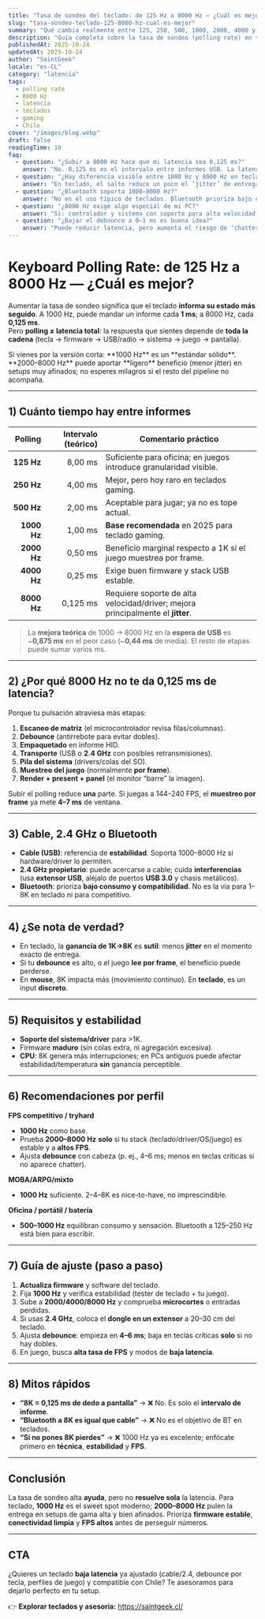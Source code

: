 ```yaml
---
title: "Tasa de sondeo del teclado: de 125 Hz a 8000 Hz — ¿Cuál es mejor?"
slug: "tasa-sondeo-teclado-125-8000-hz-cual-es-mejor"
summary: "Qué cambia realmente entre 125, 250, 500, 1000, 2000, 4000 y 8000 Hz. Diferencia entre polling y latencia end-to-end, requisitos de hardware/OS, consumo de CPU y recomendaciones por tipo de uso."
description: "Guía completa sobre la tasa de sondeo (polling rate) en teclados: intervalos de informe, USB vs 2.4 GHz vs Bluetooth, cuándo se notan las mejoras, dónde hay rendimientos decrecientes y cómo configurarlo sin romper la estabilidad."
publishedAt: 2025-10-24
updatedAt: 2025-10-24
author: "SaintGeek"
locale: "es-CL"
category: "latencia"
tags:
  - polling rate
  - 8000 Hz
  - latencia
  - teclados
  - gaming
  - Chile
cover: "/images/blog.webp"
draft: false
readingTime: 10
faq:
  - question: "¿Subir a 8000 Hz hace que mi latencia sea 0,125 ms?"
    answer: "No. 0,125 ms es el intervalo entre informes USB. La latencia real incluye escaneo de matriz, debounce, radio/USB, sistema operativo, motor del juego y pantalla."
  - question: "¿Hay diferencia visible entre 1000 Hz y 8000 Hz en teclado?"
    answer: "En teclado, el salto reduce un poco el ‘jitter’ de entrega, pero el beneficio es menor que en mouse. En juegos que muestrean inputs por frame, la mejora puede quedar oculta."
  - question: "¿Bluetooth soporta 1000–8000 Hz?"
    answer: "No en el uso típico de teclados. Bluetooth prioriza bajo consumo y estabilidad; cable o 2.4 GHz son las opciones para polling alto y menor latencia."
  - question: "¿8000 Hz exige algo especial de mi PC?"
    answer: "Sí: controlador y sistema con soporte para alta velocidad USB y drivers del fabricante. Si el SO limita a 1000 Hz, no verás 8K aunque lo actives en el software."
  - question: "¿Bajar el debounce a 0–1 ms es buena idea?"
    answer: "Puede reducir latencia, pero aumenta el riesgo de ‘chatter’ (dobles pulsaciones) en switches de contacto. Lo sensato suele ser 2–6 ms, o por tecla si tu firmware lo permite."
---
```


# Keyboard Polling Rate: de **125 Hz** a **8000 Hz** — ¿Cuál es mejor?

Aumentar la tasa de sondeo significa que el teclado **informa su estado más seguido**. A 1000 Hz, puede mandar un informe cada **1 ms**; a 8000 Hz, cada **0,125 ms**.  
Pero **polling ≠ latencia total**: la respuesta que sientes depende de **toda la cadena** (tecla → firmware → USB/radio → sistema → juego → pantalla).

<Note>
Si vienes por la versión corta: **1000 Hz** es un **estándar sólido**. **2000–8000 Hz** puede aportar **ligero** beneficio (menor jitter) en setups muy afinados; no esperes milagros si el resto del pipeline no acompaña.
</Note>

---

## 1) Cuánto tiempo hay entre informes

| Polling | Intervalo (teórico) | Comentario práctico |
|---:|---:|---|
| **125 Hz** | 8,00 ms | Suficiente para oficina; en juegos introduce granularidad visible. |
| **250 Hz** | 4,00 ms | Mejor, pero hoy raro en teclados gaming. |
| **500 Hz** | 2,00 ms | Aceptable para jugar; ya no es tope actual. |
| **1000 Hz** | 1,00 ms | **Base recomendada** en 2025 para teclado gaming. |
| **2000 Hz** | 0,50 ms | Beneficio marginal respecto a 1K si el juego muestrea por frame. |
| **4000 Hz** | 0,25 ms | Exige buen firmware y stack USB estable. |
| **8000 Hz** | 0,125 ms | Requiere soporte de alta velocidad/driver; mejora principalmente el **jitter**. |

> La **mejora teórica** de 1000 → 8000 Hz en la **espera de USB** es ~**0,875 ms** en el peor caso (~**0,44 ms** de media). El resto de etapas puede sumar varios ms.

---

## 2) ¿Por qué 8000 Hz no te da 0,125 ms de latencia?

Porque tu pulsación atraviesa más etapas:

1. **Escaneo de matriz** (el microcontrolador revisa filas/columnas).  
2. **Debounce** (antirrebote para evitar dobles).  
3. **Empaquetado** en informe HID.  
4. **Transporte** (USB o **2.4 GHz** con posibles retransmisiones).  
5. **Pila del sistema** (drivers/colas del SO).  
6. **Muestreo del juego** (normalmente **por frame**).  
7. **Render + present + panel** (el monitor “barre” la imagen).

Subir el polling reduce **una** parte. Si juegas a 144–240 FPS, el **muestreo por frame** ya mete **4–7 ms** de ventana.

---

## 3) Cable, 2.4 GHz o Bluetooth

- **Cable (USB)**: referencia de **estabilidad**. Soporta 1000–8000 Hz si hardware/driver lo permiten.  
- **2.4 GHz propietario**: puede acercarse a cable; cuida **interferencias** (usa **extensor USB**, aléjalo de puertos **USB 3.0** y chasis metálicos).  
- **Bluetooth**: prioriza **bajo consumo y compatibilidad**. No es la vía para 1–8K en teclado ni para competitivo.

---

## 4) ¿Se nota de verdad?

- En teclado, la **ganancia de 1K→8K** es **sutil**: menos **jitter** en el momento exacto de entrega.  
- Si tu **debounce** es alto, o el juego **lee por frame**, el beneficio puede perderse.  
- En **mouse**, 8K impacta más (movimiento continuo). En **teclado**, es un input **discreto**.

---

## 5) Requisitos y estabilidad

- **Soporte del sistema/driver** para >1K.  
- Firmware **maduro** (sin colas extra, ni agregación excesiva).  
- **CPU**: 8K genera más interrupciones; en PCs antiguos puede afectar estabilidad/temperatura **sin** ganancia perceptible.

---

## 6) Recomendaciones por perfil

**FPS competitivo / tryhard**  
- **1000 Hz** como base.  
- Prueba **2000–8000 Hz** **solo** si tu stack (teclado/driver/OS/juego) es estable y a **altos FPS**.  
- Ajusta **debounce** con cabeza (p. ej., 4–6 ms; menos en teclas críticas si no aparece chatter).

**MOBA/ARPG/mixto**  
- **1000 Hz** suficiente. 2–4–8K es nice-to-have, no imprescindible.

**Oficina / portátil / batería**  
- **500–1000 Hz** equilibran consumo y sensación. Bluetooth a 125–250 Hz está bien para escribir.

---

## 7) Guía de ajuste (paso a paso)

1. **Actualiza firmware** y software del teclado.  
2. Fija **1000 Hz** y verifica estabilidad (tester de teclado + tu juego).  
3. Sube a **2000/4000/8000 Hz** y comprueba **microcortes** o entradas perdidas.  
4. Si usas **2.4 GHz**, coloca el **dongle en un extensor** a 20–30 cm del teclado.  
5. Ajusta **debounce**: empieza en **4–6 ms**; baja en teclas críticas **solo** si no hay dobles.  
6. En juego, busca **alta tasa de FPS** y modos de **baja latencia**.

---

## 8) Mitos rápidos

- **“8K = 0,125 ms de dedo a pantalla”** → ❌ No. Es solo el **intervalo de informe**.  
- **“Bluetooth a 8K es igual que cable”** → ❌ No es el objetivo de BT en teclados.  
- **“Si no pones 8K pierdes”** → ❌ 1000 Hz ya es excelente; enfócate primero en **técnica**, **estabilidad** y **FPS**.

---

## Conclusión

La tasa de sondeo alta **ayuda**, pero no **resuelve sola** la latencia. Para teclado, **1000 Hz** es el sweet spot moderno; **2000–8000 Hz** pulen la entrega en setups de gama alta y bien afinados. Prioriza **firmware estable**, **conectividad limpia** y **FPS altos** antes de perseguir números.

---

## CTA

¿Quieres un teclado **baja latencia** ya ajustado (cable/2.4, debounce por tecla, perfiles de juego) y compatible con Chile? Te asesoramos para dejarlo perfecto en tu setup.

👉 **Explorar teclados y asesoría:** https://saintgeek.cl/
